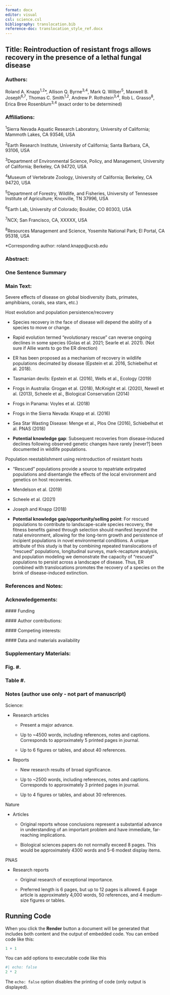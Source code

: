 ```yaml
---
format: docx
editor: visual
csl: science.csl
bibliography: translocation.bib
reference-doc: translocation_style_ref.docx
---
```


## Title: Reintroduction of resistant frogs allows recovery in the presence of a lethal fungal disease

### Authors:

Roland A. Knapp^1,2^\*, Allison Q. Byrne^3,4^, Mark Q. Wilber^5^, Maxwell B. Joseph^6,7^, Thomas C. Smith^1,2^, Andrew P. Rothstein^3,4^, Rob L. Grasso^8^, Erica Bree Rosenblum^3,4^ (exact order to be determined)

### Affiliations:

^1^Sierra Nevada Aquatic Research Laboratory, University of California; Mammoth Lakes, CA 93546, USA

^2^Earth Research Institute, University of California; Santa Barbara, CA, 93106, USA

^3^Department of Environmental Science, Policy, and Management, University of California; Berkeley, CA 94720, USA

^4^Museum of Vertebrate Zoology, University of California; Berkeley, CA 94720, USA

^5^Department of Forestry, Wildlife, and Fisheries, University of Tennessee Institute of Agriculture; Knoxville, TN 37996, USA

^6^Earth Lab, University of Colorado; Boulder, CO 80303, USA

^7^NCX; San Francisco, CA, XXXXX, USA

^8^Resources Management and Science, Yosemite National Park; El Portal, CA 95318, USA

\*Corresponding author: roland.knapp\@ucsb.edu

### Abstract:

### One Sentence Summary

### Main Text:

Severe effects of disease on global biodiversity (bats, primates, amphibians, corals, sea stars, etc.)

Host evolution and population persistence/recovery

-   Species recovery in the face of disease will depend the ability of a species to move or change. 

-   Rapid evolution termed "evolutionary rescue" can reverse ongoing declines in some species (Golas et al. 2021; Searle et al. 2021). (Not sure if Allie wants to go the ER direction)

-   ER has been proposed as a mechanism of recovery in wildlife populations decimated by disease (Epstein et al. 2016, Schiebelhut et al. 2018).

-   Tasmanian devils: Epstein et al. (2016), Wells et al., Ecology (2019)

-   Frogs in Australia: Grogan et al. (2018), McKnight et al. (2020), Newell et al. (2013), Scheele et al., Biological Conservation (2014)

-   Frogs in Panama: Voyles et al. (2018)

-   Frogs in the Sierra Nevada: Knapp et al. (2016)

-   Sea Star Wasting Disease: Menge et al., Plos One (2016), Schiebelhut et al. PNAS (2018)

-   **Potential knowledge gap**: Subsequent recoveries from disease-induced declines following observed genetic changes have rarely [never?] been documented in wildlife populations. 

Population reestablishment using reintroduction of resistant hosts

-   "Rescued" populations provide a source to repatriate extirpated populations and disentangle the effects of the local environment and genetics on host recoveries. 

-   Mendelson et al. (2019)

-   Scheele et al. (2021)

-   Joseph and Knapp (2018)

-   **Potential knowledge gap/opportunity/selling point**: For rescued populations to contribute to landscape-scale species recovery, the fitness benefits gained through selection should manifest beyond the natal environment, allowing for the long-term growth and persistence of incipient populations in novel environmental conditions. A unique attribute of this study is that by combining repeated translocations of "rescued" populations, longitudinal surveys, mark-recapture analysis, and population modeling we demonstrate the capacity of "rescued" populations to persist across a landscape of disease. Thus, ER combined with translocations promotes the recovery of a species on the brink of disease-induced extinction.

### References and Notes:

### Acknowledgements:

\#### Funding

\#### Author contributions:

\#### Competing interests:

\#### Data and materials availability

### Supplementary Materials:

### Fig. #.

### Table #.

### Notes (author use only - not part of manuscript)

Science:

-   Research articles

    -   Present a major advance.

    -   Up to \~4500 words, including references, notes and captions.
        Corresponds to approximately 5 printed pages in journal.

    -   Up to 6 figures or tables, and about 40 references.

-   Reports

    -   New research results of broad significance.

    -   Up to \~2500 words, including references, notes and captions.
        Corresponds to approximately 3 printed pages in journal.

    -   Up to 4 figures or tables, and about 30 references.

Nature

-   Articles

    -   Original reports whose conclusions represent a substantial advance in understanding of an important problem and have immediate, far-reaching implications.

    -   Biological sciences papers do not normally exceed 8 pages.
        This would be approximately 4300 words and 5-6 modest display items.

PNAS

-   Research reports

    -   Original research of exceptional importance.

    -   Preferred length is 6 pages, but up to 12 pages is allowed.
        6 page article is approximately 4,000 words, 50 references, and 4 medium-size figures or tables.

## Running Code

When you click the **Render** button a document will be generated that includes both content and the output of embedded code.
You can embed code like this:

```r
1 + 1
```

You can add options to executable code like this

```r
#| echo: false
2 * 2
```

The `echo: false` option disables the printing of code (only output is displayed).
